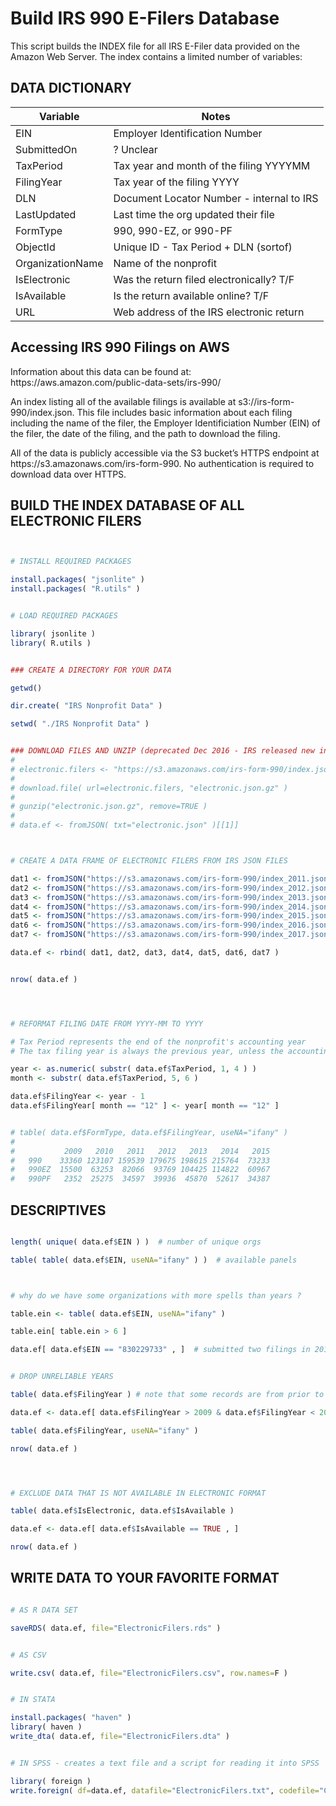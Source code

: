 # Build IRS 990 E-Filers Database

This script builds the INDEX file for all IRS E-Filer data provided on the Amazon Web Server. The index contains a limited number of variables:

## DATA DICTIONARY

| Variable | Notes | 
| ---------|--------- | 
| EIN | Employer Identification Number | 
| SubmittedOn | ? Unclear | 
| TaxPeriod | Tax year and month of the filing YYYYMM | 
| FilingYear | Tax year of the filing YYYY | 
| DLN | Document Locator Number - internal to IRS | 
| LastUpdated | Last time the org updated their file | 
| FormType | 990, 990-EZ, or 990-PF | 
| ObjectId | Unique ID - Tax Period + DLN (sortof) | 
| OrganizationName | Name of the nonprofit | 
| IsElectronic | Was the return filed electronically? T/F | 
| IsAvailable | Is the return available online? T/F | 
| URL | Web address of the IRS electronic return | 



## Accessing IRS 990 Filings on AWS

Information about this data can be found at:  https://aws.amazon.com/public-data-sets/irs-990/

An index listing all of the available filings is available at s3://irs-form-990/index.json. This file includes basic information about each filing including the name of the filer, the Employer Identificiation Number (EIN) of the filer, the date of the filing, and the path to download the filing.

All of the data is publicly accessible via the S3 bucket's HTTPS endpoint at https://s3.amazonaws.com/irs-form-990. No authentication is required to download data over HTTPS.





## BUILD THE INDEX DATABASE OF ALL ELECTRONIC FILERS


```R


# INSTALL REQUIRED PACKAGES

install.packages( "jsonlite" )
install.packages( "R.utils" )


# LOAD REQUIRED PACKAGES

library( jsonlite )
library( R.utils )


### CREATE A DIRECTORY FOR YOUR DATA

getwd()

dir.create( "IRS Nonprofit Data" )

setwd( "./IRS Nonprofit Data" )


### DOWNLOAD FILES AND UNZIP (deprecated Dec 2016 - IRS released new index files)
# 
# electronic.filers <- "https://s3.amazonaws.com/irs-form-990/index.json.gz"
# 
# download.file( url=electronic.filers, "electronic.json.gz" )
# 
# gunzip("electronic.json.gz", remove=TRUE )  
#
# data.ef <- fromJSON( txt="electronic.json" )[[1]]



# CREATE A DATA FRAME OF ELECTRONIC FILERS FROM IRS JSON FILES

dat1 <- fromJSON("https://s3.amazonaws.com/irs-form-990/index_2011.json")[[1]]
dat2 <- fromJSON("https://s3.amazonaws.com/irs-form-990/index_2012.json")[[1]]
dat3 <- fromJSON("https://s3.amazonaws.com/irs-form-990/index_2013.json")[[1]]
dat4 <- fromJSON("https://s3.amazonaws.com/irs-form-990/index_2014.json")[[1]]
dat5 <- fromJSON("https://s3.amazonaws.com/irs-form-990/index_2015.json")[[1]]
dat6 <- fromJSON("https://s3.amazonaws.com/irs-form-990/index_2016.json")[[1]]
dat7 <- fromJSON("https://s3.amazonaws.com/irs-form-990/index_2017.json")[[1]]

data.ef <- rbind( dat1, dat2, dat3, dat4, dat5, dat6, dat7 )


nrow( data.ef )




# REFORMAT FILING DATE FROM YYYY-MM TO YYYY

# Tax Period represents the end of the nonprofit's accounting year
# The tax filing year is always the previous year, unless the accounting year ends in December

year <- as.numeric( substr( data.ef$TaxPeriod, 1, 4 ) )
month <- substr( data.ef$TaxPeriod, 5, 6 )

data.ef$FilingYear <- year - 1
data.ef$FilingYear[ month == "12" ] <- year[ month == "12" ]


# table( data.ef$FormType, data.ef$FilingYear, useNA="ifany" )
#
#           2009   2010   2011   2012   2013   2014   2015
#   990    33360 123107 159539 179675 198615 215764  73233
#   990EZ  15500  63253  82066  93769 104425 114822  60967
#   990PF   2352  25275  34597  39936  45870  52617  34387

```





## DESCRIPTIVES


```R

length( unique( data.ef$EIN ) )  # number of unique orgs

table( table( data.ef$EIN, useNA="ifany" ) )  # available panels



# why do we have some organizations with more spells than years ?

table.ein <- table( data.ef$EIN, useNA="ifany" )

table.ein[ table.ein > 6 ]

data.ef[ data.ef$EIN == "830229733" , ]  # submitted two filings in 2013 


# DROP UNRELIABLE YEARS

table( data.ef$FilingYear ) # note that some records are from prior to efiling

data.ef <- data.ef[ data.ef$FilingYear > 2009 & data.ef$FilingYear < 2017 , ]

table( data.ef$FilingYear, useNA="ifany" )

nrow( data.ef )




# EXCLUDE DATA THAT IS NOT AVAILABLE IN ELECTRONIC FORMAT

table( data.ef$IsElectronic, data.ef$IsAvailable )

data.ef <- data.ef[ data.ef$IsAvailable == TRUE , ]

nrow( data.ef )

```







## WRITE DATA TO YOUR FAVORITE FORMAT


```R

# AS R DATA SET

saveRDS( data.ef, file="ElectronicFilers.rds" )


# AS CSV

write.csv( data.ef, file="ElectronicFilers.csv", row.names=F )


# IN STATA

install.packages( "haven" )
library( haven )
write_dta( data.ef, file="ElectronicFilers.dta" )


# IN SPSS - creates a text file and a script for reading it into SPSS

library( foreign )
write.foreign( df=data.ef, datafile="ElectronicFilers.txt", codefile="CodeToLoadDataInSPSS.txt", package="SPSS" )

```
